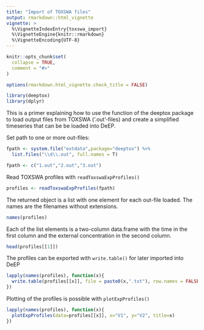 ```yaml
---
title: "Import of TOXSWA files"
output: rmarkdown::html_vignette
vignette: >
  %\VignetteIndexEntry{toxswa_import}
  %\VignetteEngine{knitr::rmarkdown}
  %\VignetteEncoding{UTF-8}
---
```


```r
knitr::opts_chunk$set(
  collapse = TRUE,
  comment = "#>"
)
```
```r
options(rmarkdown.html_vignette.check_title = FALSE)

```

```r
library(deeptox)
library(dplyr)
```
This is a primer explaining how to use the function of the deeptox package to load output files from TOXSWA ('.out'-files) and create a simplified timeseries that can be be loaded into DeEP.

Set path to one or more out-files:
```r
fpath <- system.file("extdata",package="deeptox") %>%
  list.files("\\d\\.out", full.names = T)
```
```r
fpath <- c("1.out","2.out","3.out")
```

Read TOXSWA profiles with `readToxswaExpProfiles()`
```r
profiles <- readToxswaExpProfiles(fpath)
```
The returned object is a list with one element for each out-file loaded. The names are the filenames without extensions.
```r
names(profiles)
```
Each of the list elements is a two-column data.frame with the time in the first column and the external concentration in the second column.
```r
head(profiles[[1]])
```

The profiles can be exported with `write.table()` for later imported into DeEP
```r
lapply(names(profiles), function(x){
  write.table(profiles[[x]], file = paste0(x,".txt"), row.names = FALSE, col.names = FALSE, sep = "\t")
})
```

Plotting of the profiles is possible with `plotExpProfiles()`
```r
lapply(names(profiles), function(x){
  plotExpProfiles(data=profiles[[x]], x="V1", y="V2", title=x)
})
```